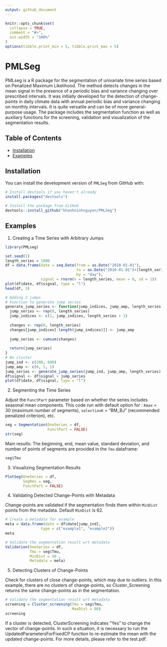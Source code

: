 ```yaml
---
output: github_document
---
```


<!-- README.md is generated from README.Rmd. Please edit that file -->

```r
knitr::opts_chunk$set(
  collapse = TRUE,
  comment = "#>",
  out.width = "100%"
)
options(tibble.print_min = 5, tibble.print_max = 5)
```


# PMLSeg

PMLseg is a R package for the segmentation of univariate time series based on Penalized Maximum Likelihood. The method detects changes in the mean signal in the presence of a periodic bias and variance changing over prescribed intervals. It was initially developed for the detection of change-points in daily climate data with annual periodic bias and variance changing on monthly intervals. It is quite versatile and can be of more general-purpose usage. The package includes the segmentation function as well as auxiliary functions for the screening, validation and visualization of the segmentation results.

## Table of Contents

- [Installation](#installation)
- [Examples](#examples)

## Installation

You can install the development version of `PMLSeg` from GitHub with:

```r

# Install devtools if you haven't already
install.packages("devtools")

# Install the package from GitHub
devtools::install_github("khanhninhnguyen/PMLSeg")
```



## Examples

1. Creating a Time Series with Arbitrary Jumps

```r
library(PMLseg)

set.seed(1)
length_series = 1000
df = data.frame(date = seq.Date(from = as.Date("2010-01-01"),
                                to = as.Date("2010-01-01")+(length_series-1), 
                                by = "day"),  
                signal = rnorm(n = length_series, mean = 0, sd = 1))
plot(df$date, df$signal, type = "l")
head(df, 3)
```

```r
# Adding 2 jumps 
# Function to generate jump series
generate_jump_series <- function(jump_indices, jump_amp, length_series) {
  jump_series <- rep(0, length_series)
  jump_indices <- c(1, jump_indices, length_series + 1)
  
  changes <- rep(0, length_series)
  changes[jump_indices[-length(jump_indices)]] <- jump_amp
  
  jump_series <- cumsum(changes)
  
  return(jump_series)
}
# No cluster
jump_ind <- c(200, 600)
jump_amp <- c(0, 1, 1)
jump_series <- generate_jump_series(jump_ind, jump_amp, length_series)
df$signal <- df$signal + jump_series
plot(df$date, df$signal, type = "l")

```

2. Segmenting the Time Series

Adjust the `FunctPart` parameter based on whether the series includes seasonal mean components. This code run with default option for : `Kmax` = 30 (maximum number of segments), `selectionK` = "BM_BJ" (recommended penalized criterion), etc. 

```r
seg = Segmentation(OneSeries = df, 
                   FunctPart = FALSE)
str(seg)
```
Main results: The beginning, end, mean value, standard deviation, and number of points of segments are provided in the `Tmu` dataframe: 

```r
seg$Tmu
```

3. Visualizing Segmentation Results

```r
PlotSeg(OneSeries = df, 
        SegRes = seg, 
        FunctPart = FALSE)
```

4. Validating Detected Change-Points with Metadata

Change-points are validated if the segmentation finds them within  `MinDist` points from the metadata. Default `MinDist` is 62.

```r
# Create a metadata for example 
meta = data.frame(date = df$date[jump_ind],  
                type = c("example1", "example2"))
meta
```
```r
# Validate the segmentation result wrt metadata 
Validation(OneSeries = df, 
           Tmu = seg$Tmu,
           MinDist = 30 ,
           Metadata = meta)

```

5. Detecting Clusters of Change-Points

Check for clusters of close change-points, which may due to outliers. In this example, there are no clusters of change-points, so Cluster_Screening returns the same change-points as in the segmentation.

```r
# Validate the segmentation result wrt metadata 
screening = Cluster_screening(Tmu = seg$Tmu,
                              MaxDist = 80)
screening
```

If a cluster is detected, ClusterScreening indicates "Yes" to change the vector of change-points. In such a situation, it is necessary to run the UpdatedParametersForFixedCP function to re-estimate the mean with the updated change-points. For more details, please refer to the test.pdf.









